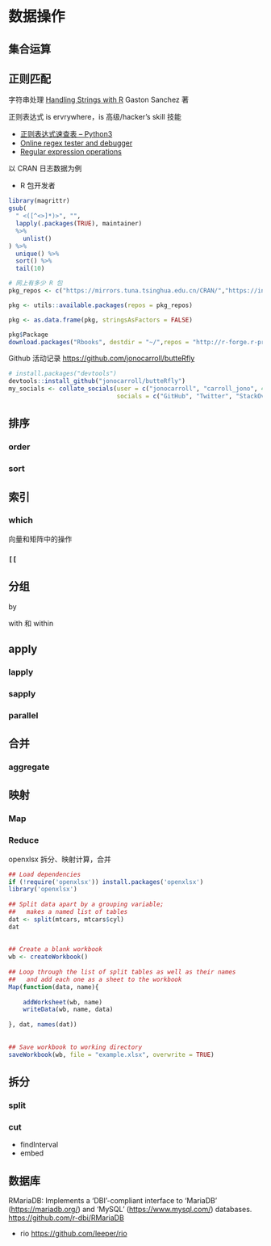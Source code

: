 # 数据操作

## 集合运算


## 正则匹配

字符串处理 [Handling Strings with R](http://www.gastonsanchez.com/r4strings/) Gaston Sanchez 著

正则表达式 is ervrywhere，is 高级/hacker's skill 技能

- [正则表达式速查表 -- Python3](https://www.dataquest.io/blog/large_files/python-regular-expressions-cheat-sheet.pdf)
- [Online regex tester and debugger](https://regex101.com/)
- [Regular expression operations](https://docs.python.org/3/library/re.html)

以 CRAN 日志数据为例

- R 包开发者

```r
library(magrittr)
gsub(
  " <([^<>]*)>", "",
  lapply(.packages(TRUE), maintainer)
  %>%
    unlist()
) %>% 
  unique() %>% 
  sort() %>% 
  tail(10)
```

```r
# 网上有多少 R 包
pkg_repos <- c("https://mirrors.tuna.tsinghua.edu.cn/CRAN/","https://inla.r-inla-download.org/R/stable","http://r-forge.r-project.org/")

pkg <- utils::available.packages(repos = pkg_repos)

pkg <- as.data.frame(pkg, stringsAsFactors = FALSE)

pkg$Package
download.packages("Rbooks", destdir = "~/",repos = "http://r-forge.r-project.org/")
```


Github 活动记录 <https://github.com/jonocarroll/butteRfly>

```r
# install.packages("devtools")
devtools::install_github("jonocarroll/butteRfly")
my_socials <- collate_socials(user = c("jonocarroll", "carroll_jono", 4168169), 
                              socials = c("GitHub", "Twitter", "StackOverflow"))
```

## 排序

### order 

### sort


## 索引

### which

向量和矩阵中的操作

### `[[`

## 分组

by


with 和 within


## apply 

### lapply

### sapply
 
### parallel


 
## 合并 

### aggregate

## 映射 

### Map  

### Reduce

openxlsx 
拆分、映射计算，合并

```r
## Load dependencies
if (!require('openxlsx')) install.packages('openxlsx')
library('openxlsx')
 
## Split data apart by a grouping variable;
##   makes a named list of tables
dat <- split(mtcars, mtcars$cyl)
dat
 
 
## Create a blank workbook
wb <- createWorkbook()
 
## Loop through the list of split tables as well as their names
##   and add each one as a sheet to the workbook
Map(function(data, name){
 
    addWorksheet(wb, name)
    writeData(wb, name, data)
 
}, dat, names(dat))
 
 
## Save workbook to working directory
saveWorkbook(wb, file = "example.xlsx", overwrite = TRUE)
```


## 拆分

### split 

### cut

- findInterval
- embed

## 数据库

RMariaDB: Implements a 'DBI'-compliant interface to 'MariaDB' (<https://mariadb.org/>) and 'MySQL' (<https://www.mysql.com/>) databases. <https://github.com/r-dbi/RMariaDB>

- rio <https://github.com/leeper/rio>


